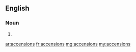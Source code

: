 ==English==

===Noun===
{{head|en|plural}}

# {{plural of|accension|lang=en|nocat=1}}

[[ar:accensions]]
[[fr:accensions]]
[[mg:accensions]]
[[my:accensions]]